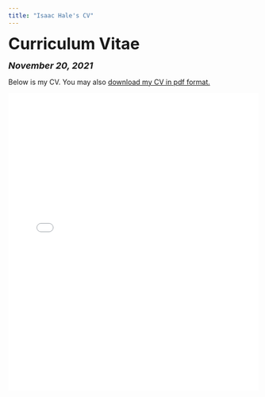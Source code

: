 ```yaml
---
title: "Isaac Hale's CV"
---
```


<head>

<!-- Global site tag (gtag.js) - Google Analytics -->
<script async src="https://www.googletagmanager.com/gtag/js?id=UA-140699540-1"></script>
<script>
  window.dataLayer = window.dataLayer || [];
  function gtag(){dataLayer.push(arguments);}
  gtag('js', new Date());

  gtag('config', 'UA-140699540-1');
</script>
</head>


<font size="+3"><b>Curriculum Vitae</b></font>

<font size="+1"><b><i>November 20, 2021</b></i></font>

<html>
Below is my CV. You may also <a href="files/Isaac Hale CV 11-20-21.pdf">download my CV in pdf format.</a>

<embed src="files/Isaac Hale CV 11-20-21.pdf" type="application/pdf" width="100%" height="600px" />
</body>
</html>